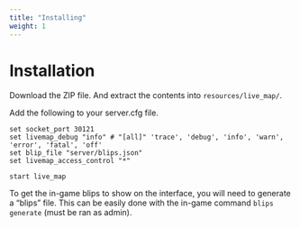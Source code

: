 ```yaml
---
title: "Installing"
weight: 1
---
```

# Installation

Download the ZIP file. And extract the contents into `resources/live_map/`.

Add the following to your server.cfg file.

```
set socket_port 30121
set livemap_debug "info" # "[all]" 'trace', 'debug', 'info', 'warn', 'error', 'fatal', 'off'
set blip_file "server/blips.json"
set livemap_access_control "*"

start live_map
```

To get the in-game blips to show on the interface, you will need to generate a "blips" file.
This can be easily done with the in-game command `blips generate` (must be ran as admin).
